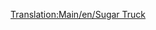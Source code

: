 [[Translation:Main/en/Sugar Truck]]{{Template:Wagon/Fr
|Nom=Wagon de sucre
|Coût=1 031£ (2 062$)
|Poids=19 / 49 t
|Image=[[File:en/Sugartruck.png]]
|Capacité=30 tonnes de sucre
|MonoCoût="
|MonoPoids=19 / 54 t
|MonoCapacité=35 tonnes de sucre
|MagCoût="
|MagPoids=19 / 56 t
|MagCapacité=37 tonnes de sucre
|Description=Pas encore de description. Vous pouvez en ajouter une.
}}